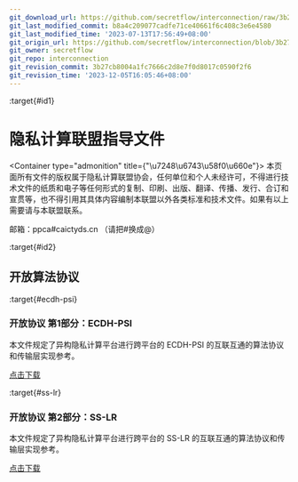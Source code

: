 ```yaml
---
git_download_url: https://github.com/secretflow/interconnection/raw/3b27cb8004a1fc7666c2d8e7f0d8017c0590f2f6/docs/ppca/index.rst
git_last_modified_commit: b8a4c209077cadfe71ce40661f6c408c3e6e4580
git_last_modified_time: '2023-07-13T17:56:49+08:00'
git_origin_url: https://github.com/secretflow/interconnection/blob/3b27cb8004a1fc7666c2d8e7f0d8017c0590f2f6/docs/ppca/index.rst
git_owner: secretflow
git_repo: interconnection
git_revision_commit: 3b27cb8004a1fc7666c2d8e7f0d8017c0590f2f6
git_revision_time: '2023-12-05T16:05:46+08:00'
---
```


:target{#id1}

# 隐私计算联盟指导文件

<Container type="admonition" title={"\u7248\u6743\u58f0\u660e"}>
  本页面所有文件的版权属于隐私计算联盟协会，任何单位和个人未经许可，不得进行技术文件的纸质和电子等任何形式的复制、印刷、出版、翻译、传播、发行、合订和宣贯等，也不得引用其具体内容编制本联盟以外各类标准和技术文件。如果有以上需要请与本联盟联系。

  邮箱：ppca#caictyds.cn （请把#换成@）
</Container>

:target{#id2}

## 开放算法协议

:target{#ecdh-psi}

### 开放协议 第1部分：ECDH-PSI

本文件规定了异构隐私计算平台进行跨平台的 ECDH-PSI 的互联互通的算法协议和传输层实现参考。

<a href="../_assets/ECDH-PSI.pdf" download={true}>点击下载</a>

:target{#ss-lr}

### 开放协议 第2部分：SS-LR

本文件规定了异构隐私计算平台进行跨平台的 SS-LR 的互联互通的算法协议和传输层实现参考。

<a href="../_assets/SS-LR.pdf" download={true}>点击下载</a>
